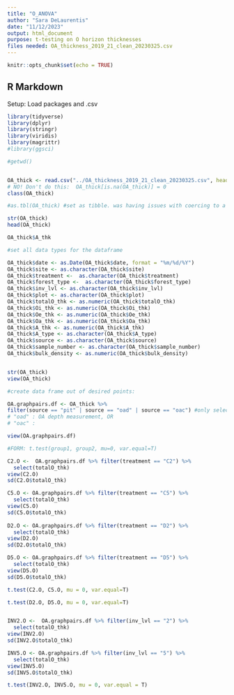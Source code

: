 ```yaml
---
title: "O_ANOVA"
author: "Sara DeLaurentis"
date: "11/12/2023"
output: html_document
purpose: t-testing on O horizon thicknesses
files needed: OA_thickness_2019_21_clean_20230325.csv
---
```


```r
knitr::opts_chunk$set(echo = TRUE)
```

## R Markdown
Setup: Load packages and .csv

```r

library(tidyverse)
library(dplyr)
library(stringr)
library(viridis)
library(magrittr)
#library(ggsci)

#getwd()


OA_thick <- read.csv("../OA_thickness_2019_21_clean_20230325.csv", header=T, na.strings=c("", " ", "NA")) #insert NA for blanks, spaces and "NA"
# NO! Don't do this:  OA_thick[is.na(OA_thick)] = 0
class(OA_thick)

#as.tbl(OA_thick) #set as tibble. was having issues with coercing to a dataframe (using as.data.frame)

str(OA_thick)
head(OA_thick)

OA_thick$A_thk

#set all data types for the dataframe

OA_thick$date <- as.Date(OA_thick$date, format = "%m/%d/%Y")
OA_thick$site <- as.character(OA_thick$site)
OA_thick$treatment <-  as.character(OA_thick$treatment)
OA_thick$forest_type <-  as.character(OA_thick$forest_type)
OA_thick$inv_lvl <- as.character(OA_thick$inv_lvl)
OA_thick$plot <- as.character(OA_thick$plot)
OA_thick$totalO_thk <- as.numeric(OA_thick$totalO_thk)
OA_thick$Oi_thk <- as.numeric(OA_thick$Oi_thk)
OA_thick$Oe_thk <- as.numeric(OA_thick$Oe_thk)
OA_thick$Oa_thk <- as.numeric(OA_thick$Oa_thk)
OA_thick$A_thk <- as.numeric(OA_thick$A_thk)
OA_thick$A_type <- as.character(OA_thick$A_type)
OA_thick$source <- as.character(OA_thick$source)
OA_thick$sample_number <- as.character(OA_thick$sample_number)
OA_thick$bulk_density <- as.numeric(OA_thick$bulk_density)


str(OA_thick)
view(OA_thick)

```


```r

#create data frame out of desired points:

OA.graphpairs.df <- OA_thick %>% 
filter(source == "pit" | source == "oad" | source == "oac") #only select rows where the source column is "pit" : soil pit R1, R2, or R3, 
# "oad" : OA depth measurement, OR
# "oac" :

view(OA.graphpairs.df)

```


```r

#FORM: t.test(group1, group2, mu=0, var.equal=T)

C2.O <-  OA.graphpairs.df %>% filter(treatment == "C2") %>% 
  select(totalO_thk)
view(C2.O)
sd(C2.O$totalO_thk)

C5.O <- OA.graphpairs.df %>% filter(treatment == "C5") %>% 
  select(totalO_thk)
view(C5.O)
sd(C5.O$totalO_thk)
  
D2.O <- OA.graphpairs.df %>% filter(treatment == "D2") %>% 
  select(totalO_thk)
view(D2.O)
sd(D2.O$totalO_thk)

D5.O <- OA.graphpairs.df %>% filter(treatment == "D5") %>% 
  select(totalO_thk)
view(D5.O)
sd(D5.O$totalO_thk)

t.test(C2.O, C5.O, mu = 0, var.equal=T)

t.test(D2.O, D5.O, mu = 0, var.equal=T)



```

```r

INV2.O <-  OA.graphpairs.df %>% filter(inv_lvl == "2") %>% 
  select(totalO_thk)
view(INV2.O)
sd(INV2.O$totalO_thk)

INV5.O <- OA.graphpairs.df %>% filter(inv_lvl == "5") %>% 
  select(totalO_thk)
view(INV5.O)
sd(INV5.O$totalO_thk)

t.test(INV2.O, INV5.O, mu = 0, var.equal = T)

```